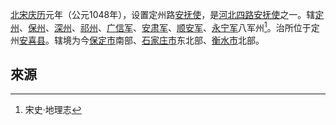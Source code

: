 {{expand|time=2013-11-24T03:19:26+00:00}}
[[北宋|北宋]][[庆历|庆历]]元年（公元1048年），设置定州路[[安抚使|安抚使]]，是[[河北四路安抚使|河北四路安抚使]]之一。辖[[定州（古代）|定州]]、[[保州|保州]]、[[深州（古代）|深州]]、[[祁州（古代）|祁州]]、[[广信军|广信军]]、[[安肃军|安肃军]]、[[顺安军|顺安军]]、[[永宁军|永宁军]]八军州<ref>宋史·地理志</ref>。治所位于定州[[安喜县|安喜县]]。辖境为今[[保定市|保定市]]南部、[[石家庄市|石家庄市]]东北部、[[衡水市|衡水市]]北部。
==來源==
<references />